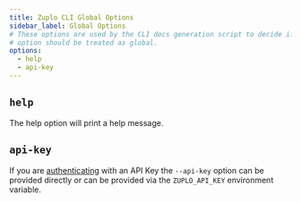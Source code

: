 ```yaml
---
title: Zuplo CLI Global Options
sidebar_label: Global Options
# These options are used by the CLI docs generation script to decide if an
# option should be treated as global.
options:
  - help
  - api-key
---
```


## `help`

The help option will print a help message.

## `api-key`

If you are [authenticating](./authentication.mdx) with an API Key the
`--api-key` option can be provided directly or can be provided via the
`ZUPLO_API_KEY` environment variable.

